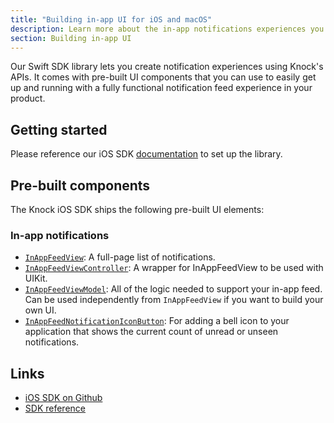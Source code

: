 ```yaml
---
title: "Building in-app UI for iOS and macOS"
description: Learn more about the in-app notifications experiences you can build for iOS and macOS applications with Knock.
section: Building in-app UI
---
```


Our Swift SDK library lets you create notification experiences using Knock's APIs. It comes with pre-built UI components that you can use to easily get up and running with a fully functional notification feed experience in your product.

## Getting started

Please reference our iOS SDK [documentation](/sdks/ios/quick-start) to set up the library.

## Pre-built components

The Knock iOS SDK ships the following pre-built UI elements:

### In-app notifications

- [`InAppFeedView`](/in-app-ui/ios/components#knockinappfeedview): A full-page list of notifications.
- [`InAppFeedViewController`](/in-app-ui/ios/components#knockinappfeedview): A wrapper for InAppFeedView to be used with UIKit.
- [`InAppFeedViewModel`](/in-app-ui/ios/components#knockinappfeedviewmodel): All of the logic needed to support your in-app feed. Can be used independently from `InAppFeedView` if you want to build your own UI.
- [`InAppFeedNotificationIconButton`](/in-app-ui/ios/components#inappfeednotificationiconbutton): For adding a bell icon to your application that shows the current count of unread or unseen notifications.

## Links

- [iOS SDK on Github](https://github.com/knocklabs/knock-swift)
- [SDK reference](/sdks/ios/reference)
